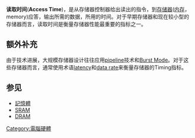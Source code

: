 {{noteTA
|G1=IT
}}
'''读取时间'''('''Access Time''')，是从存储器控制器给出读出的指令，到[[存储器|存储器]]([[内存|内存]]，memory)应答，输出所需的数据，所用的时间。对于早期存储器和现在较小型的存储器而言，读取时间是衡量存储器性能最重要的指标之一。<br />

== 额外补充 ==
由于技术进展，大规模存储器设计往往应用[[pipeline|pipeline]]技术和[[Burst_Mode|Burst Mode]]。对于这些存储器而言，通常使用术语[[latency|latency]]和[[data_rate|data rate]]来衡量存储器的Timing指标。

== 参见 ==
* [[記憶體|記憶體]]
* [[SRAM|SRAM]]
* [[DRAM|DRAM]]

{{Compu-stub}}
[[Category:電腦硬體|Category:電腦硬體]]